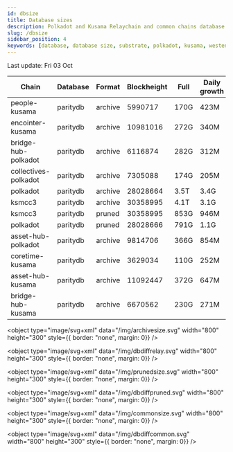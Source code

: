 ```yaml
---
id: dbsize
title: Database sizes
description: Polkadot and Kusama Relaychain and common chains database sizes
slug: /dbsize
sidebar_position: 4
keywords: [database, database size, substrate, polkadot, kusama, westend]
---
```



Last update: Fri 03 Oct

| Chain    | Database   | Format | Blockheight | Full         | Daily growth |
| ------------------------| ----------- | -------- | ------- | ---------- | ----- | 
| people-kusama | paritydb | archive | 5990717 | 170G | 423M |
| encointer-kusama | paritydb | archive | 10981016 | 272G | 340M |
| bridge-hub-polkadot | paritydb | archive | 6116874 | 282G | 312M |
| collectives-polkadot | paritydb | archive | 7305088 | 174G | 205M |
| polkadot | paritydb | archive | 28028664 | 3.5T | 3.4G |
| ksmcc3 | paritydb | archive | 30358995 | 4.1T | 3.1G |
| ksmcc3 | paritydb | pruned | 30358995 | 853G | 946M |
| polkadot | paritydb | pruned | 28028666 | 791G | 1.1G |
| asset-hub-polkadot | paritydb | archive | 9814706 | 366G | 854M |
| coretime-kusama | paritydb | archive | 3629034 | 110G | 252M |
| asset-hub-kusama | paritydb | archive | 11092447 | 372G | 647M |
| bridge-hub-kusama | paritydb | archive | 6670562 | 230G | 271M |
<object type="image/svg+xml" data="/img/archivesize.svg" width="800" height="300" style={{ border: "none", margin: 0}} />

<object type="image/svg+xml" data="/img/dbdiffrelay.svg" width="800" height="300" style={{ border: "none", margin: 0}} />

<object type="image/svg+xml" data="/img/prunedsize.svg" width="800" height="300" style={{ border: "none", margin: 0}} />

<object type="image/svg+xml" data="/img/dbdiffpruned.svg" width="800" height="300" style={{ border: "none", margin: 0}} />

<object type="image/svg+xml" data="/img/commonsize.svg" width="800" height="300" style={{ border: "none", margin: 0}} />

<object type="image/svg+xml" data="/img/dbdiffcommon.svg" width="800" height="300" style={{ border: "none", margin: 0}} />
